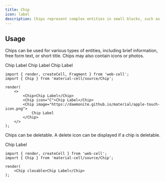 ```yaml
---
title: Chip
icon: label
description: Chips represent complex entities in small blocks, such as a contact.
---
```




## Usage

Chips can be used for various types of entities, including brief information, free form text, or short title. Chips may also contain icons or photos.

<Example>
    <Chip>Chip Label</Chip>
    <Chip icon="C">Chip Label</Chip>
    <Chip image="https://daemonite.github.io/material/apple-touch-icon.png">
        Chip Label
    </Chip>
</Example>

```TSX
import { render, createCell, Fragment } from 'web-cell';
import { Chip } from 'material-cell/source/Chip';

render(
    <>
        <Chip>Chip Label</Chip>
        <Chip icon="C">Chip Label</Chip>
        <Chip image="https://daemonite.github.io/material/apple-touch-icon.png">
            Chip Label
        </Chip>
    </>
);
```

Chips can be deletable. A delete icon can be displayed if a chip is deletable.

<Example>
    <Chip closable>Chip Label</Chip>
</Example>

```TSX
import { render, createCell } from 'web-cell';
import { Chip } from 'material-cell/source/Chip';

render(
    <Chip closable>Chip Label</Chip>
);
```
